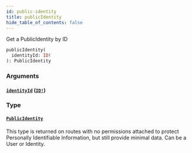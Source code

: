 ```yaml
---
id: public-identity
title: publicIdentity
hide_table_of_contents: false
---
```



Get a PublicIdentity by ID

```graphql
publicIdentity(
  identityId: ID!
): PublicIdentity
```


### Arguments

#### [`identityId`](#) ([`ID!`](/developers/shared-apis/adminidentity-api/graphql/reference/scalars/id))




### Type

#### [`PublicIdentity`](/developers/shared-apis/adminidentity-api/graphql/reference/objects/public-identity)

This type is returned on routes with no permissions attached to protect
Personally Identifiable Information, but still provide minimal data.
Can be a User or Identity.




